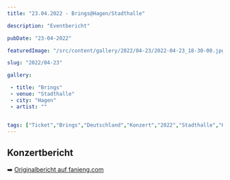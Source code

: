 ```yaml
---
title: "23.04.2022 - Brings@Hagen/Stadthalle"

description: "Eventbericht"

pubDate: "23-04-2022"

featuredImage: "/src/content/gallery/2022/04-23/2022-04-23_18-30-00.jpg"

slug: "2022/04-23"

gallery:

 - title: "Brings"
 - venue: "Stadthalle"
 - city: "Hagen"
 - artist: ""


tags: ["Ticket","Brings","Deutschland","Konzert","2022","Stadthalle","Hagen"]
---
```

## Konzertbericht
➡️ [Originalbericht auf fanieng.com](https://fanieng.com/2022/04-23/23-04-2022-brings-hagen-stadthalle)
